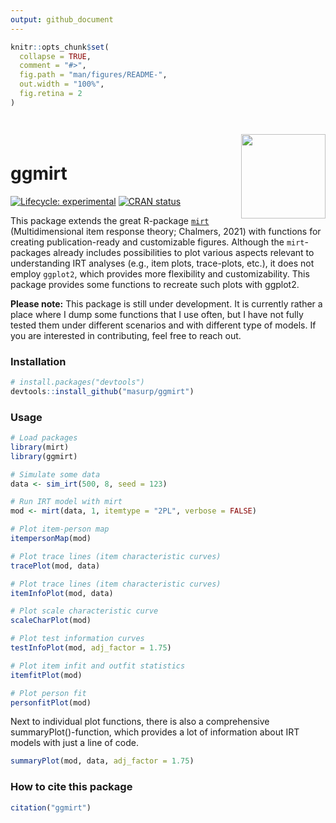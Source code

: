 ```yaml
---
output: github_document
---
```


<!-- README.md is generated from README.Rmd. Please edit that file -->

```r
knitr::opts_chunk$set(
  collapse = TRUE,
  comment = "#>",
  fig.path = "man/figures/README-",
  out.width = "100%",
  fig.retina = 2
)
```


<div style = "padding-top:1em; padding-bottom: 0.5em;">
<img src="inst/figures/logo.png" width = 135 align="right" />
</div>



# ggmirt

<!-- badges: start -->
[![Lifecycle: experimental](https://img.shields.io/badge/lifecycle-experimental-orange.svg)](https://www.tidyverse.org/lifecycle/#experimental)
[![CRAN status](https://www.r-pkg.org/badges/version/ggmirt)](https://CRAN.R-project.org/package=ggmirt)
<!-- badges: end -->

This package extends the great R-package [`mirt`](https://github.com/philchalmers/mirt) (Multidimensional item response theory; Chalmers, 2021) with functions for creating publication-ready and customizable figures. Although the `mirt`-packages already includes possibilities to plot various aspects relevant to understanding IRT analyses (e.g., item plots, trace-plots, etc.), it does not employ `ggplot2`, which provides more flexibility and customizability. This package provides some functions to recreate such plots with ggplot2. 

**Please note:** This package is still under development. It is currently rather a place where I dump some functions that I use often, but I have not fully tested them under different scenarios and with different type of models. If you are interested in contributing, feel free to reach out.  


### Installation

``` r
# install.packages("devtools")
devtools::install_github("masurp/ggmirt")
```


### Usage

```r
# Load packages
library(mirt)
library(ggmirt)

# Simulate some data
data <- sim_irt(500, 8, seed = 123)

# Run IRT model with mirt
mod <- mirt(data, 1, itemtype = "2PL", verbose = FALSE)

# Plot item-person map
itempersonMap(mod)
```


```r
# Plot trace lines (item characteristic curves)
tracePlot(mod, data)
```


```r
# Plot trace lines (item characteristic curves)
itemInfoPlot(mod, data)
```


```r
# Plot scale characteristic curve
scaleCharPlot(mod)
```


```r
# Plot test information curves
testInfoPlot(mod, adj_factor = 1.75)
```


```r
# Plot item infit and outfit statistics
itemfitPlot(mod)
```


```r
# Plot person fit
personfitPlot(mod)
```

Next to individual plot functions, there is also a comprehensive summaryPlot()-function, which provides a lot of information about IRT models with just a line of code.

```r
summaryPlot(mod, data, adj_factor = 1.75)
```




### How to cite this package

```r
citation("ggmirt")
```


